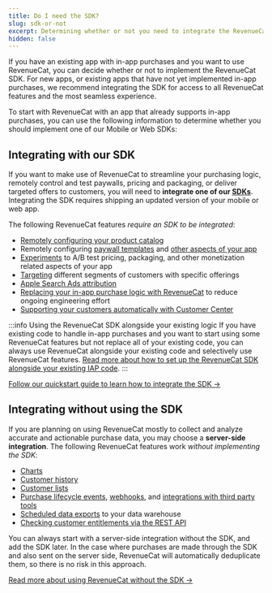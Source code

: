 ```yaml
---
title: Do I need the SDK?
slug: sdk-or-not
excerpt: Determining whether or not you need to integrate the RevenueCat SDK
hidden: false
---
```


If you have an existing app with in-app purchases and you want to use RevenueCat, you can decide whether or not to implement the RevenueCat SDK. For new apps, or existing apps that have not yet implemented in-app purchases, we recommend integrating the SDK for access to all RevenueCat features and the most seamless experience.

To start with RevenueCat with an app that already supports in-app purchases, you can use the following information to determine whether you should implement one of our Mobile or Web SDKs:

## Integrating with our SDK

If you want to make use of RevenueCat to streamline your purchasing logic, remotely control and test paywalls, pricing and packaging, or deliver targeted offers to customers, you will need to **integrate one of our [SDKs](/getting-started/installation)**. Integrating the SDK requires shipping an updated version of your mobile or web app.

The following RevenueCat features _require an SDK to be integrated_:

- [Remotely configuring your product catalog](/getting-started/entitlements)
- Remotely configuring [paywall templates](/tools/paywalls) and [other aspects of your app](/tools/offering-metadata)
- [Experiments](/tools/experiments-v1) to A/B test pricing, packaging, and other monetization related aspects of your app
- [Targeting](/tools/targeting) different segments of customers with specific offerings
- [Apple Search Ads attribution](/integrations/attribution/apple-search-ads)
- [Replacing your in-app purchase logic with RevenueCat](/getting-started/quickstart#4-using-revenuecats-purchases-sdk) to reduce ongoing engineering effort
- [Supporting your customers automatically with Customer Center](/tools/customer-center)

:::info Using the RevenueCat SDK alongside your existing logic
If you have existing code to handle in-app purchases and you want to start using some RevenueCat features but not replace all of your existing code, you can always use RevenueCat alongside your existing code and selectively use RevenueCat features. [Read more about how to set up the RevenueCat SDK alongside your existing IAP code](/migrating-to-revenuecat/sdk-or-not/finishing-transactions).
:::

[Follow our quickstart guide to learn how to integrate the SDK →](/getting-started/quickstart)

## Integrating without using the SDK

If you are planning on using RevenueCat mostly to collect and analyze accurate and actionable purchase data, you may choose a **server-side integration**. The following RevenueCat features work _without implementing the SDK_:

- [Charts](/dashboard-and-metrics/charts)
- [Customer history](/dashboard-and-metrics/customer-profile)
- [Customer lists](/dashboard-and-metrics/customer-lists)
- [Purchase lifecycle events](/integrations/integrations), [webhooks](/integrations/webhooks), and [integrations with third party tools](/integrations/third-party-integrations)
- [Scheduled data exports](/integrations/scheduled-data-exports) to your data warehouse
- [Checking customer entitlements via the REST API](/customers/customer-info#getting-subscription-status-via-the-rest-api)

You can always start with a server-side integration without the SDK, and add the SDK later. In the case where purchases are made through the SDK and also sent on the server side, RevenueCat will automatically deduplicate them, so there is no risk in this approach.

[Read more about using RevenueCat without the SDK →](/migrating-to-revenuecat/sdk-or-not/sdk-less-integration)

